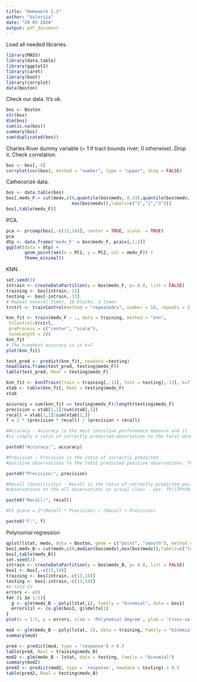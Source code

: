 ---
title: "Homework 2.3"
author: "Valeriia"
date: "20 05 2020"
output: pdf_document
---
Load all needed libraries.
```{r message=F, warning=F}
library(MASS)
library(data.table)
library(ggplot2)
library(caret)
library(boot)
library(corrplot)
data(Boston)
```

Check our data. It's ok.
```{r}
bos <- Boston
str(bos)
dim(bos)
sum(is.na(bos))
summary(bos)
sum(duplicated(bos))
```

Charles River dummy variable (= 1 if tract bounds river; 0 otherwise). Drop it.
Check correlation. 

```{r}
bos <- bos[,-4]
corrplot(cor(bos), method = "number", type = "upper", diag = FALSE)
```

Cathecorize data.

```{r}
bos <- data.table(bos)
bos[,medv_F:= cut(medv,c(0,quantile(bos$medv, 0.33),quantile(bos$medv, 0.66), 
                         max(bos$medv)),labels=c("1","2","3"))]
bos[,table(medv_F)]
```

PCA.
```{r}
pca <- prcomp(bos[,-c(13,14)], center = TRUE, scale. = TRUE)
pca
dtp <- data.frame('medv_F' = bos$medv_F, pca$x[,1:2])
ggplot(data = dtp) + 
       geom_point(aes(x = PC1, y = PC2, col = medv_F)) + 
       theme_minimal() 
```

KNN. 
```{r}
set.seed(3)
intrain <- createDataPartition(y = bos$medv_F, p= 0.8, list = FALSE)
training <- bos[intrain,-13]
testing <- bos[-intrain,-13]
# Repeat several times, 10 blocks, 3 times
trctrl <- trainControl(method = "repeatedcv", number = 10, repeats = 3)

knn_fit <- train(medv_F ~ ., data = training, method = "knn",
 trControl=trctrl,
 preProcess = c("center", "scale"),
 tuneLength = 20)
knn_fit
# The hieghest accuracy is in k=7
plot(knn_fit)

test_pred <- predict(knn_fit, newdata =testing)
head(data.frame(test_pred, testing$medv_F))
table(test_pred, Real = testing$medv_F)

knn_fit <- knn3Train(train = training[,-13], test = testing[,-13], k=7, cl = training$medv_F)
xtab <- table(knn_fit, Real = testing$medv_F)
xtab

accuracy = sum(knn_fit == testing$medv_F)/length(testing$medv_F)
precision = xtab[1,1]/sum(xtab[,1])
recall = xtab[1,1]/sum(xtab[1,])
f = 2 * (precision * recall) / (precision + recall)

#Accuracy - Accuracy is the most intuitive performance measure and it 
#is simply a ratio of correctly predicted observation to the total observations. (TP+TN)/(FP+FN+TP+TN)

paste0("Accuracy:", accuracy)

#Precision - Precision is the ratio of correctly predicted 
#positive observations to the total predicted positive observations. TP/(TP+FP)

paste0("Precision:", precision)

#Recall (Sensitivity) - Recall is the ratio of correctly predicted positive 
#observations to the all observations in actual class - yes. TP/(TP+FN)

paste0("Recall:", recall)

#F1 Score = 2*(Recall * Precision) / (Recall + Precision)

paste0("F:", f)
```
Polynomial regression

```{r warning=F, message=F}
qplot(lstat, medv, data = Boston, geom = c("point", "smooth"), method = "lm")
bos[,medv_B:= cut(medv,c(0,median(bos$medv),max(bos$medv)),labels=c("low","high"))]
bos[,table(medv_B)]
set.seed(3)
intrain <- createDataPartition(y = bos$medv_B, p= 0.8, list = FALSE)
bos1 <- bos[,-c(13,14)]
training <- bos[intrain,-c(13,14)]
testing <- bos[-intrain,-c(13,14)]
#k-fold CV
errors <- c()
for (i in 1:5){
  g <- glm(medv_B ~ poly(lstat,i), family = "binomial", data = bos1)
  errors[i] <- cv.glm(bos1, g)$delta[1]
}
plot(x = 1:5, y = errors, xlab = 'Polynomial degree', ylab = 'Cross-validation')

mod <- glm(medv_B ~ poly(lstat, 5), data = training, family = "binomial")
summary(mod)
```

```{r}
pred <- predict(mod, type = 'response') > 0.5
table(pred, Real = training$medv_B)
mod2 <- glm(medv_B ~ lstat, data = testing, family = "binomial")
summary(mod2)
pred2 <- predict(mod2, type = 'response', newdata = testing) > 0.5
table(pred2, Real = testing$medv_B)
```
